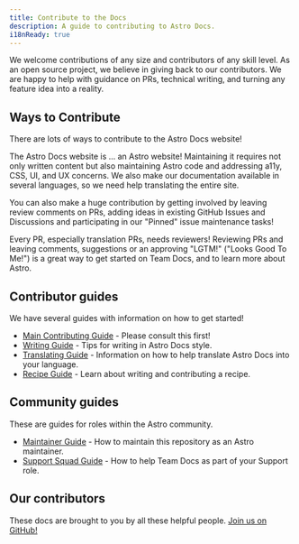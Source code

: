 ```yaml
---
title: Contribute to the Docs
description: A guide to contributing to Astro Docs.
i18nReady: true
---
```



We welcome contributions of any size and contributors of any skill level. As an open source project, we believe in giving back to our contributors. We are happy to help with guidance on PRs, technical writing, and turning any feature idea into a reality.

## Ways to Contribute

There are lots of ways to contribute to the Astro Docs website! 

The Astro Docs website is ... an Astro website! Maintaining it requires not only written content but also maintaining Astro code and addressing a11y, CSS, UI, and UX concerns. We also make our documentation available in several languages, so we need help translating the entire site.

You can also make a huge contribution by getting involved by leaving review comments on PRs, adding ideas in existing GitHub Issues and Discussions and participating in our "Pinned" issue maintenance tasks! 

Every PR, especially translation PRs, needs reviewers! Reviewing PRs and leaving comments, suggestions or an approving "LGTM!" ("Looks Good To Me!") is a great way to get started on Team Docs, and to learn more about Astro.

## Contributor guides

We have several guides with information on how to get started!

- [Main Contributing Guide](https://github.com/withastro/docs/blob/main/CONTRIBUTING.md) - Please consult this first!
- [Writing Guide](https://github.com/withastro/docs/blob/main/WRITING.md) - Tips for writing in Astro Docs style.
- [Translating Guide](https://github.com/withastro/docs/blob/main/TRANSLATING.md) - Information on how to help translate Astro Docs into your language.
- [Recipe Guide](https://github.com/withastro/docs/blob/main/RECIPES.md) - Learn about writing and contributing a recipe.

## Community guides

These are guides for roles within the Astro community.
- [Maintainer Guide](https://github.com/withastro/docs/blob/main/MAINTAINERS.md) - How to maintain this repository as an Astro maintainer.
- [Support Squad Guide](https://github.com/withastro/docs/blob/main/SUPPORTSQUAD.md) - How to help Team Docs as part of your Support role.

## Our contributors

These docs are brought to you by all these helpful people. [Join us on GitHub!](https://github.com/withastro/docs)

<ContributorList githubRepo="withastro/docs" />

